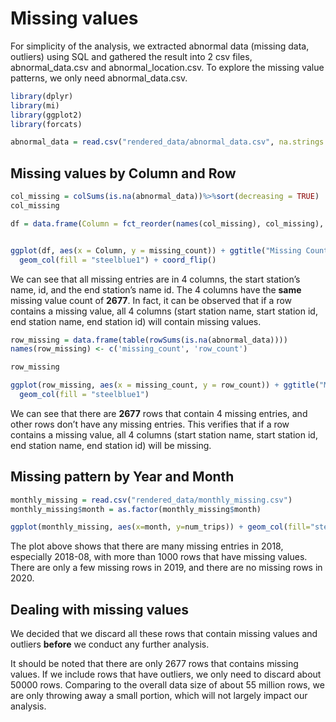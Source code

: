 # Missing values




For simplicity of the analysis, we extracted abnormal data (missing data, outliers) using SQL and gathered the result into 2 csv files, abnormal_data.csv and abnormal_location.csv. To explore the missing value patterns, we only need abnormal_data.csv.

```{r}
library(dplyr)
library(mi)
library(ggplot2)
library(forcats)
```


```{r}
abnormal_data = read.csv("rendered_data/abnormal_data.csv", na.strings = "NULL")
```

## Missing values by Column and Row

```{r}
col_missing = colSums(is.na(abnormal_data))%>%sort(decreasing = TRUE)
col_missing
```

```{r}
df = data.frame(Column = fct_reorder(names(col_missing), col_missing), missing_count = col_missing)


ggplot(df, aes(x = Column, y = missing_count)) + ggtitle("Missing Count of Each Column") +
  geom_col(fill = "steelblue1") + coord_flip()
```

We can see that all missing entries are in 4 columns, the start station's name, id, and the end station's name id. The 4 columns have the __same__ missing value count of __2677__. In fact, it can be observed that if a row contains a missing value, all 4 columns (start station name, start station id, end station name, end station id) will contain missing values.

```{r}
row_missing = data.frame(table(rowSums(is.na(abnormal_data))))
names(row_missing) <- c('missing_count', 'row_count')
```

```{r}
row_missing
```

```{r}
ggplot(row_missing, aes(x = missing_count, y = row_count)) + ggtitle("Missing Count of Rows") + 
  geom_col(fill = "steelblue1")
```

We can see that there are __2677__ rows that contain 4 missing entries, and other rows don't have any missing entries. This verifies that if a row contains a missing value, all 4 columns (start station name, start station id, end station name, end station id) will be missing.

## Missing pattern by Year and Month

```{r}
monthly_missing = read.csv("rendered_data/monthly_missing.csv")
monthly_missing$month = as.factor(monthly_missing$month)
```


```{r}
ggplot(monthly_missing, aes(x=month, y=num_trips)) + geom_col(fill="steelblue1") + ggtitle("Missing Count of Each Month") + facet_grid(monthly_missing$year)
```

The plot above shows that there are many missing entries in 2018, especially 2018-08, with more than 1000 rows that have missing values. There are only a few missing rows in 2019, and there are no missing rows in 2020. 

## Dealing with missing values

We decided that we discard all these rows that contain missing values and outliers __before__ we conduct any further analysis. 

It should be noted that there are only 2677 rows that contains missing values. If we include rows that have outliers, we only need to discard about 50000 rows. Comparing to the overall data size of about 55 million rows, we are only throwing away a small portion, which will not largely impact our analysis.



